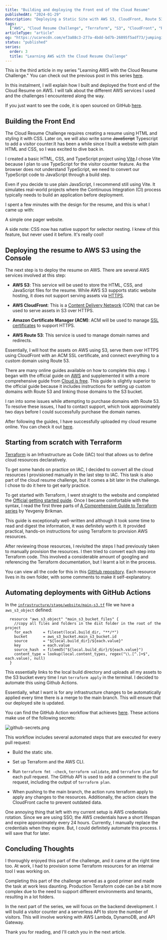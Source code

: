 ```yaml
---
title: "Building and deploying the Front end of the Cloud Resume"
publishedAt: "2024-01-29"
description: "Deploying a Static Site with AWS S3, CloudFront, Route 53 & Terrafrom."
tags:
  ["AWS", "Cloud Resume Challenge", "Terraform", "S3", "CloudFront", "Route 53"]
articleType: "article"
og: "https://ucarecdn.com/ef3a88c3-277a-4bdd-bd7b-26095f5adf73/jumpingintothescaryworldofaws.png"
status: "published"
series:
  order: 3
  title: "Learning AWS with the Cloud Resume Challenge"
---
```


This is the third article in my series "Learning AWS with the Cloud Resume Challenge." You can check out the previous post in this series [here](http://localhost:3000/articles/trying-to-create-an-aws-account-the-right-way).

In this instalment, I will explain how I built and deployed the front end of the Cloud Resume on AWS. I will talk about the different AWS services I used and the challenges I encountered along the way.

If you just want to see the code, it is open sourced on GitHub [here](https://github.com/KXLAA/cloud-resume).

## Building the Front End

The Cloud Resume Challenge requires creating a resume using HTML and styling it with CSS. Later on, we will also write some <s>JavaScript</s> Typescript to add a visitor counter.It has been a while since I built a website with plain HTML and CSS, so I was excited to dive back in.

I created a basic HTML, CSS, and TypeScript project using [Vite](https://vitejs.dev/).I chose Vite because I plan to use TypeScript for the visitor counter feature. As the browser does not understand TypeScript, we need to convert our TypeScript code to JavaScript through a build step.

Even if you decide to use plain JavaScript, I recommend still using Vite. It simulates real-world projects where the Continuous Integration (CI) process typically needs to build an application before deployment.

I spent a few minutes with the design for the resume, and this is what I came up with:

<GIF
  src="/articles/building-and-deploying-the-frontend-of-the-cloud-resume/cloud-resume-vid.mp4"
  title="cloud-resume-vid.mp4"
/>

A simple one pager website.

A side note: CSS now has native support for selector nesting. I knew of this feature, but never used it before. It's really cool!

## Deploying the resume to AWS S3 using the Console

The next step is to deploy the resume on AWS. There are several AWS services involved at this step:

- **AWS S3**: This service will be used to store the HTML, CSS, and JavaScript files for the resume. While AWS S3 supports static website hosting, it does not support serving assets via [HTTPS](https://www.cloudflare.com/learning/ssl/what-is-https/).

- **AWS CloudFront**: This is a [Content Delivery Network](https://www.cloudflare.com/learning/cdn/what-is-a-cdn/) (CDN) that can be used to serve assets in S3 over HTTPS.

- **Amazon Certificate Manager (ACM)**: ACM will be used to manage [SSL certificates](https://www.cloudflare.com/learning/ssl/what-is-an-ssl-certificate/) to support HTTPS.

- **AWS Route 53**: This service is used to manage domain names and redirects.

Essentially, I will host the assets on AWS using S3, serve them over HTTPS using CloudFront with an ACM SSL certificate, and connect everything to a custom domain using Route 53.

There are many online guides available on how to complete this step. I began with the official guide on [AWS](https://docs.aws.amazon.com/AmazonS3/latest/userguide/WebsiteHosting.html) and supplemented it with a more comprehensive guide from [Cloud is free](https://cloudisfree.com/#/projects/project-1/README). This guide is slightly superior to the official guide because it includes instructions for setting up custom domains with Route 53 and linking those domains to the S3 bucket.

I ran into some issues while attempting to purchase domains with Route 53. To resolve these issues, I had to contact support, which took approximately two days before I could successfully purchase the domain names.

After following the guides, I have successfully uploaded my cloud resume online. You can check it out [here](https://kolaaws.com/).

## Starting from scratch with Terraform

[Terraform](https://www.terraform.io/) is an Infrastructure as Code (IAC) tool that allows us to define cloud resources declaratively.

To get some hands on practice on IAC, I decided to convert all the cloud resources I provisioned manually in the last step to IAC. This task is also part of the cloud resume challenge, but it comes a bit later in the challenge. I chose to do it here to get early practice.

To get started with Terraform, I went straight to the website and completed the [Official getting started guide](https://developer.hashicorp.com/terraform/tutorials/aws-get-started). Once I became comfortable with the syntax, I read the first three parts of [A Comprehensive Guide to Terraform series](https://blog.gruntwork.io/a-comprehensive-guide-to-terraform-b3d32832baca) by Yevgeniy Brikman.

This guide is exceptionally well-written and although it took some time to read and digest the information, it was definitely worth it. It provided practical, hands-on instructions for using Terraform to provision AWS resources.

After reviewing those resources, I revisited the steps I had previously taken to manually provision the resources. I then tried to convert each step into Terraform code. This involved a considerable amount of googling and referencing the Terraform documentation, but I learnt a lot in the process.

You can view all the code for this in this [GitHub repository](https://github.com/KXLAA/cloud-resume/tree/main/infrastructure). Each resource lives in its own folder, with some comments to make it self-explanatory.

## Automating deployments with GitHub Actions

In the [`infrastructure/stage/website/main-s3.tf`](https://github.com/KXLAA/cloud-resume/blob/main/infrastructure/stage/website/main-s3.tf#L117-L125) file we have a `aws_s3_object` defined:

```hcl
  resource "aws_s3_object" "main_s3_bucket_files" {
    //copy all files and folders in the dist folder in the root of the project
    for_each     = fileset(local.build_dir, "**/*")
    bucket       = aws_s3_bucket.main_s3_bucket.id
    source       = "${local.build_dir}/${each.value}"
    key          = each.value
    source_hash  = filemd5("${local.build_dir}/${each.value}")
    content_type = lookup(local.content_types, regex("\\.[^.]+$", each.value), null)
  }
```

This essentially links to the local build directory and uploads all my assets to the S3 bucket every time I run `terraform apply` in the terminal. I decided to automate this using Github Actions.

Essentially, what I want is for any infrastructure changes to be automatically applied every time there is a merge to the main branch. This will ensure that our deployed site is updated.

You can find the GitHub Action workflow that achieves [here](https://github.com/KXLAA/cloud-resume/blob/main/.github/workflows/ci.yml). These actions make use of the following secrets:

<Image
  src="/articles/building-and-deploying-the-frontend-of-the-cloud-resume/repo-secretes.png"
  alt="github-secrets.png"
  width={1000}
  height={720}
/>

This workflow includes several automated steps that are executed for every pull request:

- Build the static site.

- Set up Terraform and the AWS CLI.

- Run `terraform fmt -check`, `terraform validate`, and `terraform plan` for each pull request. The GitHub API is used to add a comment to the pull request, including the output of `terraform plan`.

- When pushing to the main branch, the action runs terraform apply to apply any changes to the resources. Additionally, the action clears the CloudFront cache to prevent outdated data.

One annoying thing that left with my current setup is AWS credentials rotation. Since we are using SSO, the AWS credentials have a short lifespan and expire approximately every 24 hours. Currently, I manually replace the credentials when they expire. But, I could definitely automate this process. I will save that for later.

## Concluding Thoughts

I thoroughly enjoyed this part of the challenge, and it came at the right time too. At work, I had to provision some Terraform resources for an internal tool I was working on.

Completing this part of the challenge served as a good primer and made the task at work less daunting. Production Terraform code can be a bit more complex due to the need to support different environments and tenants, resulting in a lot folders.

In the next part of the series, we will focus on the backend development. I will build a visitor counter and a serverless API to store the number of visitors. This will involve working with AWS Lambda, DynamoDB, and API Gateway.

Thank you for reading, and I'll catch you in the next article.

